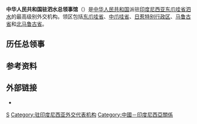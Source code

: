 {{Infobox diplomatic mission
|name=中华人民共和国驻泗水总领事馆<br><small>{{lang|id|Konsulat Jenderal Republik Rakyat Tiongkok di Surabaya}}</small><br>[[File:National_Emblem_of_the_People's_Republic_of_China.svg|100px]]
|location={{flag|Indonesia}}[[东爪哇省|东爪哇省]][[泗水_(印尼)|泗水]]
|image=
|address=Jalan Mayjend.Sungkono Kav.B1/105<ref>[http://surabaya.china-consulate.org/chn/lgxx/lxwms/t1217976.htm 中国驻泗水总领事馆>联系我们]</ref>
|department={{flagicon|CHN}} [[中华人民共和国外交部|中华人民共和国外交部]]
|consul_general=[[顾景奇|顾景奇]]
|website=[http://surabaya.china-consulate.gov.cn/chn/ 官方网站]
}}
'''中华人民共和国驻泗水总领事馆'''（{{lang-id|Konsulat Jenderal Republik Rakyat Tiongkok di Surabaya}}）是[[中华人民共和国|中华人民共和国]]派驻[[印度尼西亚|印度尼西亚]][[东爪哇省|东爪哇省]][[泗水_(印尼)|泗水]]的最高级别外交机构。领区包括[[东爪哇省|东爪哇省]]、[[中爪哇省|中爪哇省]]、[[日惹特区|日惹特别行政区]]、[[马鲁古省|马鲁古省]]和[[北马鲁古省|北马鲁古省]]。

==历任总领事==
{{main|中国驻泗水总领事列表}}

==参考资料==
{{reflist}}

==外部链接==
* {{Official Website|http://surabaya.china-consulate.gov.cn/chn/|中华人民共和国驻泗水总领事馆官方网站}}{{zh-hans icon}}{{en icon}}{{id icon}}

{{中华人民共和国驻外机构}}

[[Category:中华人民共和国驻外机构|S]]
[[Category:驻印度尼西亚外交代表机构|Category:驻印度尼西亚外交代表机构]]
[[Category:中國－印度尼西亞關係|Category:中國－印度尼西亞關係]]